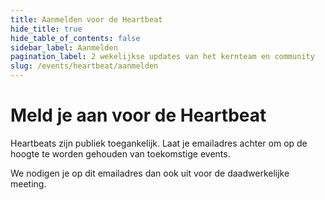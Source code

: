 ```yaml
---
title: Aanmelden voor de Heartbeat
hide_title: true
hide_table_of_contents: false
sidebar_label: Aanmelden
pagination_label: 2 wekelijkse updates van het kernteam en community
slug: /events/heartbeat/aanmelden
---
```



# Meld je aan voor de Heartbeat

Heartbeats zijn publiek toegankelijk. Laat je emailadres achter om op de hoogte te worden gehouden van toekomstige events.

We nodigen je op dit emailadres dan ook uit voor de daadwerkelijke meeting.

<NewsletterSignUp
  listId="601sv3rzai"
  emailFieldId="GivkPnqc1o"
  firstNameFieldId="p8ZNN4fpMI"
  thanksPage="https://nldesignsystem.nl/events/heartbeat/aanmelden/bedankt"
  laPostaId="iyihtuzpiq"
/>
